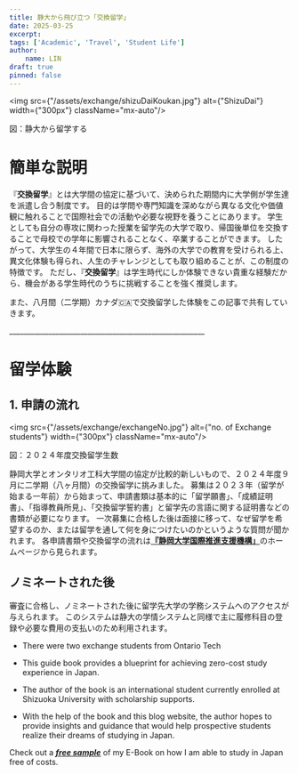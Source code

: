 ```yaml
---
title: 静大から飛び立つ「交換留学」
date: 2025-03-25
excerpt:
tags: ['Academic', 'Travel', 'Student Life']
author:
    name: LIN
draft: true
pinned: false
---
```


<img src={"/assets/exchange/shizuDaiKoukan.jpg"} alt={"ShizuDai"} width={"300px"} className="mx-auto"/>
<p className={"text-center"}>図：静大から留学する</p>

# 簡単な説明

『**交換留学**』とは大学間の協定に基づいて、決められた期間内に大学側が学生達を派遣し合う制度です。
目的は学問や専門知識を深めながら異なる文化や価値観に触れることで国際社会での活動や必要な視野を養うことにあります。
学生としても自分の専攻に関わった授業を留学先の大学で取り、帰国後単位を交換することで母校での学年に影響されることなく、卒業することができます。
したがって、大学生の４年間で日本に限らず、海外の大学での教育を受けられる上、異文化体験も得られ、人生のチャレンジとしても取り組めることが、この制度の特徴です。
ただし、『**交換留学**』は学生時代にしか体験できない貴重な経験だから、機会がある学生時代のうちに挑戦することを強く推奨します。

また、八月間（二学期）カナダ🇨🇦で交換留学した体験をこの記事で共有していきます。

<p className="text-center">_______________________________________________________</p>

# 留学体験

## 1. 申請の流れ

<img src={"/assets/exchange/exchangeNo.jpg"} alt={"no. of Exchange students"} width={"300px"} className="mx-auto"/>
<p className={"text-center"}>図：２０２４年度交換留学生数</p>

静岡大学とオンタリオ工科大学間の協定が比較的新しいもので、２０２４年度９月に二学期（八ヶ月間）の交換留学に挑みました。
募集は２０２３年（留学が始まる一年前）から始まって、申請書類は基本的に「留学願書」、「成績証明書」、「指導教員所見」、「交換留学誓約書」と留学先の言語に関する証明書などの書類が必要になります。
一次募集に合格した後は面接に移って、なぜ留学を希望するのか、または留学を通して何を身につけたいのかというような質問が聞かれます。
各申請書類や交換留学の流れは[**『静岡大学国際推進支援機構」**](https://www.suoic.shizuoka.ac.jp/student/flow-to-study-abroad/)のホームページから見られます。

## ノミネートされた後

審査に合格し、ノミネートされた後に留学先大学の学務システムへのアクセスが与えられます。
このシステムは静大の学情システムと同様で主に履修科目の登録や必要な費用の支払いのため利用されます。

- There were two exchange students from Ontario Tech

- This guide book provides a blueprint for achieving zero-cost study experience in Japan.

- The author of the book is an international student currently enrolled at Shizuoka University with scholarship supports.

- With the help of the book and this blog website, the author hopes to provide insights and guidance that would help prospective students realize their dreams of studying in Japan.

Check out a <u>[***free sample***](https://drive.google.com/file/d/1cw6-CBh1De-tv10E6BRbT3XguqzRi2CB/view?usp=share_link)</u> of my E-Book on how I am able to study in Japan free of costs.